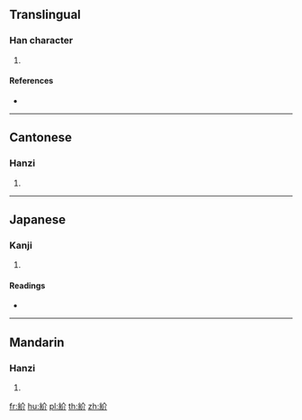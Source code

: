 {{character info/new}}
==Translingual==

===Han character===
{{Han char|rn=120|rad=糸|as=04|sn=10|four=28920|canj=VFOLL}}

# {{defn|Han|sort=糸04}}

====References====
* {{Han ref|kx=0917.040|dkj=27275|dj=1346.090|hdz=53374.100|uh=7D12|ud=32018|bh=D358|bd=54104}}

----

==Cantonese==

===Hanzi===
{{yue-hanzi|jyut=gai3|y=gai3}}

# {{defn|lang=yue|sort=糸04}}

----

==Japanese==

===Kanji===
{{ja-kanji|grade=|rs=糸04}}

# {{defn|lang=ja|sort=糸04}}

====Readings====
* {{ja-readings|on=[[けい]] (kei), [[けつ]] (ketsu), [[けち]] (kechi), [[かい]] (kai)|kun=[[ゆう]] (yuu), [[むすふ]] (musufu)|nanori=}}

----

==Mandarin==

===Hanzi===
{{cmn-hanzi|pin=[[jiè]] ([[jie4]])|wg=chieh<sup>4</sup>}}

# {{defn|lang=cmn|sort=糸04}}

[[fr:紒]]
[[hu:紒]]
[[pl:紒]]
[[th:紒]]
[[zh:紒]]